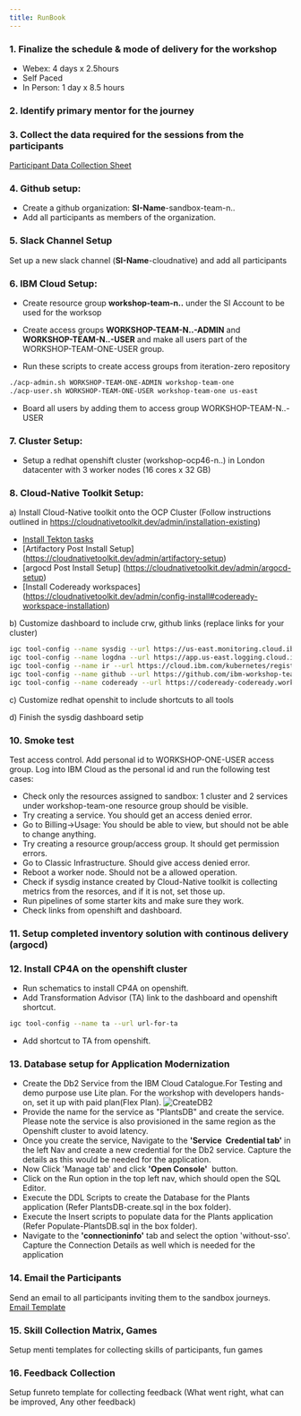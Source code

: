 ```yaml
---
title: RunBook
---
```


### 1. Finalize the schedule & mode of delivery for the workshop
- Webex: 4 days x 2.5hours
- Self Paced
- In Person: 1 day x 8.5 hours

### 2. Identify primary mentor for the journey

### 3.  Collect the data required for the sessions from the participants
[Participant Data Collection Sheet](Participant_Data_Sheet.xlsx)

### 4.  Github setup:
- Create a github organization: **SI-Name**-sandbox-team-n..
- Add all participants as members of the organization.

### 5. Slack Channel Setup
Set up a new slack channel (**SI-Name**-cloudnative) and add all participants

### 6. IBM Cloud Setup:
- Create resource group **workshop-team-n..** under the SI Account to be used for the worksop

- Create access groups **WORKSHOP-TEAM-N..-ADMIN** and **WORKSHOP-TEAM-N..-USER** and make all users part of the WORKSHOP-TEAM-ONE-USER group.

- Run these scripts to create access groups from iteration-zero repository
```bash
./acp-admin.sh WORKSHOP-TEAM-ONE-ADMIN workshop-team-one
./acp-user.sh WORKSHOP-TEAM-ONE-USER workshop-team-one us-east
```
- Board all users by adding them to access group WORKSHOP-TEAM-N..-USER 

### 7. Cluster Setup:
- Setup a redhat openshift cluster (workshop-ocp46-n..) in London datacenter with 3 worker nodes (16 cores x 32 GB)

### 8. Cloud-Native Toolkit Setup:
a) Install Cloud-Native toolkit onto the OCP Cluster (Follow instructions outlined in https://cloudnativetoolkit.dev/admin/installation-existing)

- [Install Tekton tasks](https://github.com/IBM/ibm-garage-tekton-tasks/tree/master)
- [Artifactory Post Install Setup] (https://cloudnativetoolkit.dev/admin/artifactory-setup)
- [argocd Post Install Setup] (https://cloudnativetoolkit.dev/admin/argocd-setup)
- [Install Codeready workspaces] (https://cloudnativetoolkit.dev/admin/config-install#codeready-workspace-installation)

b) Customize dashboard to include crw, github links (replace links for your cluster)
```bash
igc tool-config --name sysdig --url https://us-east.monitoring.cloud.ibm.com/api/oauth/openid/IBM/0f42478cb66d4ce0b11c9168b02c5690/e0caebc1-92c0-46a5-b6d0-ef4ba28bd5ed
igc tool-config --name logdna --url https://app.us-east.logging.cloud.ibm.com/ext/ibm-sso/38d0b85d06
igc tool-config --name ir --url https://cloud.ibm.com/kubernetes/registry/main/start
igc tool-config --name github --url https://github.com/ibm-workshop-team-one
igc tool-config --name codeready --url https://codeready-codeready.workshop-ocp46-one-3b1fc50af0b2002f0241bdf5d2432efd-0000.sjc03.containers.appdomain.cloud/dashboard/
```

c) Customize redhat openshit to include shortcuts to all tools

d) Finish the sysdig dashboard setip

### 10. Smoke test 
Test access control.
Add personal id to WORKSHOP-ONE-USER access group.
Log into IBM Cloud as the personal id and run the following test cases:

- Check only the resources assigned to sandbox: 1 cluster and 2 services under workshop-team-one resource group should be visible.
- Try creating a service. You should get an access denied error.
- Go to Billing->Usage: You should be able to view, but should not be able to change anything.
- Try creating a resource group/access group. It should get permission errors.
- Go to Classic Infrastructure. Should give access denied error.
- Reboot a worker node. Should not be a allowed operation.
- Check if sysdig instance created by Cloud-Native toolkit is collecting metrics from the resorces, and if it is not, set those up.
- Run pipelines of some starter kits and make sure they work.
- Check links from openshift and dashboard.

### 11.  Setup completed inventory solution with continous delivery (argocd)

### 12. Install CP4A on the openshift cluster
- Run schematics to install CP4A on openshift.
- Add Transformation Advisor (TA) link to the dashboard and openshift shortcut.
```bash
igc tool-config --name ta --url url-for-ta
```
- Add shortcut to TA from openshift.

### 13. Database setup for Application Modernization
- Create the Db2 Service from the IBM Cloud Catalogue.For Testing and demo purpose use Lite plan. For the workshop with developers hands-on, set it up with paid plan(Flex Plan).
![CreateDB2](./05SandBoxRunBook.png)
- Provide the name for the service as "PlantsDB" and create the service.  Please note the service is also provisioned in the same region as the Openshift cluster to avoid latency.
- Once you create the service, Navigate to the **'Service  Credential tab'** in the left Nav and create a new credential for the Db2 service. Capture the details as this would be needed for the application.
- Now Click 'Manage tab' and click **'Open Console'**  button.
- Click on the Run option in the top left nav, which should open the SQL Editor.
- Execute the DDL Scripts to create the Database for the Plants application (Refer PlantsDB-create.sql in the box folder).
- Execute the Insert scripts to populate data for the Plants application (Refer Populate-PlantsDB.sql in the box folder).
- Navigate to the **'connectioninfo'** tab and select the option 'without-sso'. Capture the Connection Details as well which is needed for the application

### 14.  Email the Participants
Send an email to all participants inviting them to the sandbox journeys.
[Email Template](emailtemplate.txt)

### 15.  Skill Collection Matrix, Games
Setup menti templates for collecting skills of participants, fun games

### 16.  Feedback Collection
Setup funreto template for collecting feedback (What went right, what can be improved, Any other feedback)
